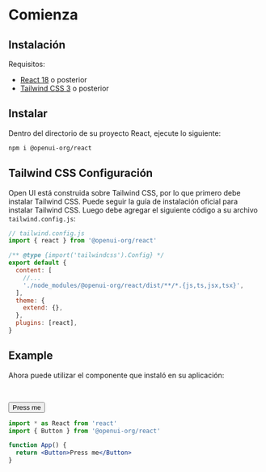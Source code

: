 
# Comienza

## Instalación

Requisitos:

- [React 18](https://reactjs.org/) o posterior
- [Tailwind CSS 3](https://tailwindcss.com/) o posterior

## Instalar

Dentro del directorio de su proyecto React, ejecute lo siguiente:

```sh npm2yarn
npm i @openui-org/react
```

<Steps />

## Tailwind CSS Configuración

Open UI está construida sobre Tailwind CSS, por lo que primero debe instalar Tailwind CSS. Puede seguir la guía de instalación oficial para instalar Tailwind CSS. Luego debe agregar el siguiente código a su archivo `tailwind.config.js`:

```jsx
// tailwind.config.js
import { react } from '@openui-org/react'

/** @type {import('tailwindcss').Config} */
export default {
  content: [
    //...
    './node_modules/@openui-org/react/dist/**/*.{js,ts,jsx,tsx}',
  ],
  theme: {
    extend: {},
  },
  plugins: [react],
}
```

## Example

Ahora puede utilizar el componente que instaló en su aplicación:

<br />

<Button>Press me</Button>

```jsx
import * as React from 'react'
import { Button } from '@openui-org/react'

function App() {
  return <Button>Press me</Button>
}
```
